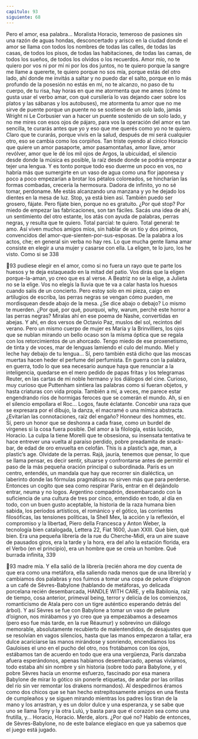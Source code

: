 ```yaml
---
capitulo: 93
siguiente: 68
---
```


Pero el amor, esa palabra... Moralista Horacio, temeroso de pasiones sin una
razón de aguas hondas, desconcertado y arisco en la ciudad donde el amor se
llama con todos los nombres de todas las calles, de todas las casas, de todos los
pisos, de todas las habitaciones, de todas las camas, de todos los sueños, de todos
los olvidos o los recuerdos. Amor mío, no te quiero por vos ni por mí ni por los
dos juntos, no te quiero porque la sangre me llame a quererte, te quiero porque
no sos mía, porque estás del otro lado, ahí donde me invitás a saltar y no puedo
dar el salto, porque en lo más profundo de la posesión no estás en mí, no te
alcanzo, no paso de tu cuerpo, de tu risa, hay horas en que me atormenta que me
ames (cómo te gusta usar el verbo amar, con qué cursilería lo vas dejando caer
sobre los platos y las sábanas y los autobuses), me atormenta tu amor que no me
sirve de puente porque un puente no se sostiene de un solo lado, jamás Wright ni
Le Corbusier van a hacer un puente sostenido de un solo lado, y no me mires con
esos ojos de pájaro, para vos la operación del amor es tan sencilla, te curarás
antes que yo y eso que me querés como yo no te quiero. Claro que te curarás,
porque vivís en la salud, después de mí será cualquier otro, eso se cambia como
los corpiños. Tan triste oyendo al cínico Horacio que quiere un amor pasaporte,
amor pasamontañas, amor llave, amor revólver, amor que le dé los mil ojos de
Argos, la ubicuidad, el silencio desde donde la música es posible, la raíz desde
donde se podría empezar a tejer una lengua. Y es tonto porque todo eso duerme
un poco en vos, no habría más que sumergirte en un vaso de agua como una flor
japonesa y poco a poco empezarían a brotar los pétalos coloreados, se hincharían
las formas combadas, crecería la hermosura. Dadora de infinito, yo no sé tomar,
perdoname. Me estás alcanzando una manzana y yo he dejado los dientes en la
mesa de luz. Stop, ya está bien así. También puedo ser grosero, fájate. Pero fijate
bien, porque no es gratuito.
¿Por qué stop? Por miedo de empezar las fabricaciones, son tan fáciles. Sacás
una idea de ahí, un sentimiento del otro estante, los atás con ayuda de palabras,
perras negras, y resulta que te quiero. Total parcial: te quiero. Total general: te
amo. Así viven muchos amigos míos, sin hablar de un tío y dos primos,
convencidos del amor-que-sienten-por-sus-esposas. De la palabra a los actos, che;
en general sin verba no hay res. Lo que mucha gente llama amar consiste en
elegir a una mujer y casarse con ella. La eligen, te lo juro, los he visto. Como si se
338

93
pudiese elegir en el amor, como si no fuera un rayo que te parte los huesos y te
deja estaqueado en la mitad del patio. Vos dirás que la eligen porque-la-aman, yo
creo que es al verse. A Beatriz no se la elige, a Julieta no se la elige. Vos no elegís
la lluvia que te va a calar hasta los huesos cuando salís de un concierto. Pero
estoy solo en mi pieza, caigo en artilugios de escriba, las perras negras se vengan
cómo pueden, me mordisquean desde abajo de la mesa. ¿Se dice abajo o debajo?
Lo mismo te muerden. ¿Por qué, por qué, pourquoi, why, warum, perchè este
horror a las perras negras? Miralas ahí en ese poema de Nashe, convertidas en
abejas. Y ahí, en dos versos de Octavio Paz, muslos del sol, recintos del verano.
Pero un mismo cuerpo de mujer es María y la Brinvilliers, los ojos que se nublan
mirando un bello ocaso son la misma óptica que se regala con los retorcimientos
de un ahorcado. Tengo miedo de ese proxenetismo, de tinta y de voces, mar de
lenguas lamiendo el culo del mundo. Miel y leche hay debajo de tu lengua... Sí,
pero también está dicho que las moscas muertas hacen heder el perfume del
perfumista. En guerra con la palabra, en guerra, todo lo que sea necesario
aunque haya que renunciar a la inteligencia, quedarse en el mero pedido de
papas fritas y los telegramas Reuter, en las cartas de mi noble hermano y los
diálogos del cine. Curioso, muy curioso que Puttenham sintiera las palabras
como si fueran objetos, y hasta criaturas con vida propia. También a mí, a veces,
me parece estar engendrando ríos de hormigas feroces que se comerán el mundo.
Ah, si en el silencio empollara el Roc... Logos, faute éclatante. Concebir una raza
que se expresara por el dibujo, la danza, el macramé o una mímica abstracta.
¿Evitarían las connotaciones, raíz del engaño? Honneur des hommes, etc. Sí, pero
un honor que se deshonra a cada frase, como un burdel de vírgenes si la cosa
fuera posible.
Del amor a la filología, estás lucido, Horacio. La culpa la tiene Morelli que te
obsesiona, su insensata tentativa te hace entrever una vuelta al paraíso perdido,
pobre preadamita de snack-bar, de edad de oro envuelta en celofán. This is a
plastic’s age, man, a plastic’s age. Olvidate de la perras. Rajá, jauría, tenemos que
pensar, lo que se llama pensar, es decir sentir, situarse y confrontarse antes de
permitir el paso de la más pequeña oración principal o subordinada. París es un
centro, entendés, un mandala que hay que recorrer sin dialéctica, un laberinto
donde las fórmulas pragmáticas no sirven más que para perderse. Entonces un
cogito que sea como respirar París, entrar en él dejándolo entrar, neuma y no
logos. Argentino compadrón, desembarcando con la suficiencia de una cultura
de tres por cinco, entendido en todo, al día en todo, con un buen gusto aceptable,
la historia de la raza humana bien sabida, los períodos artísticos, el románico y el
gótico, las corrientes filosóficas, las tensiones políticas, la Shell Mex, la acción y la
reflexión, el compromiso y la libertad, Piero della Francesca y Anton Weber, la
tecnología bien catalogada, Lettera 22, Fiat 1600, Juan XXIII. Qué bien, qué bien.
Era una pequeña librería de la rue du Cherche-Midi, era un aire suave de
pausados giros, era la tarde y la hora, era del año la estación florida, era el Verbo
(en el principio), era un hombre que se creía un hombre. Qué burrada infinita,
339

93
madre mía. Y ella salió de la librería (recién ahora me doy cuenta de que era
como una metáfora, ella saliendo nada menos que de una librería) y cambiamos
dos palabras y nos fuimos a tomar una copa de pelure d’oignon a un café de
Sèvres-Babylone (hablando de metáforas, yo delicada porcelana recién
desembarcada, HANDLE WITH CARE, y ella Babilonia, raíz de tiempo, cosa
anterior, primeval being, terror y delicia de los comienzos, romanticismo de Atala
pero con un tigre auténtico esperando detrás del árbol). Y así Sèvres se fue con
Babylone a tomar un vaso de pelure d’oignon, nos mirábamos y yo creo que ya
empezábamos a deseamos (pero eso fue más tarde, en la rue Réaumur) y
sobrevino un diálogo memorable, absolutamente recubierto de malentendidos,
de desajustes que se resolvían en vagos silencios, hasta que las manos empezaron
a tallar, era dulce acariciarse las manos mirándose y sonriendo, encendíamos los
Gauloises el uno en el pucho del otro, nos frotábamos con los ojos, estábamos tan
de acuerdo en todo que era una vergüenza, París danzaba afuera esperándonos,
apenas habíamos desembarcado, apenas vivíamos, todo estaba ahí sin nombre y
sin historia (sobre todo para Babylone, y el pobre Sèvres hacía un enorme
esfuerzo, fascinado por esa manera Babylone de mirar lo gótico sin ponerle
etiquetas, de andar por las orillas del río sin ver remontar los drakens
normandos). Al despedirnos éramos como dos chicos que se han hecho
estrepitosamente amigos en una fiesta de cumpleaños y se siguen mirando
mientras los padres los tiran de la mano y los arrastran, y es un dolor dulce y una
esperanza, y se sabe que uno se llama Tony y la otra Lulú, y basta para que el
corazón sea como una frutilla, y...
Horacio, Horacio.
Merde, alors. ¿Por qué no? Hablo de entonces, de Sèvres-Babylone, no de este
balance elegíaco en que ya sabemos que el juego está jugado.
